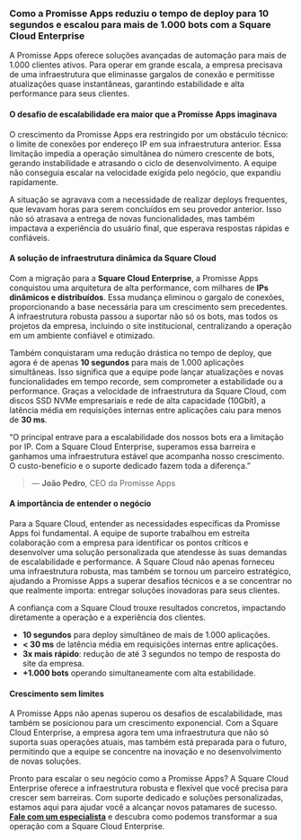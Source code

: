 ### **Como a Promisse Apps reduziu o tempo de deploy para 10 segundos e escalou para mais de 1.000 bots com a Square Cloud Enterprise**

A Promisse Apps oferece soluções avançadas de automação para mais de 1.000 clientes ativos. Para operar em grande escala, a empresa precisava de uma infraestrutura que eliminasse gargalos de conexão e permitisse atualizações quase instantâneas, garantindo estabilidade e alta performance para seus clientes.

<Alert intent="info" title="Antes da Square Cloud Enterprise, a Promisse Apps enfrentava limitações críticas de escalabilidade e estabilidade em sua infraestrutura." />

#### O desafio de escalabilidade era maior que a Promisse Apps imaginava

O crescimento da Promisse Apps era restringido por um obstáculo técnico: o limite de conexões por endereço IP em sua infraestrutura anterior. Essa limitação impedia a operação simultânea do número crescente de bots, gerando instabilidade e atrasando o ciclo de desenvolvimento. A equipe não conseguia escalar na velocidade exigida pelo negócio, que expandiu rapidamente.

A situação se agravava com a necessidade de realizar deploys frequentes, que levavam horas para serem concluídos em seu provedor anterior. Isso não só atrasava a entrega de novas funcionalidades, mas também impactava a experiência do usuário final, que esperava respostas rápidas e confiáveis.

#### A solução de infraestrutura dinâmica da Square Cloud

Com a migração para a **Square Cloud Enterprise**, a Promisse Apps conquistou uma arquitetura de alta performance, com milhares de **IPs dinâmicos e distribuídos**. Essa mudança eliminou o gargalo de conexões, proporcionando a base necessária para um crescimento sem precedentes. A infraestrutura robusta passou a suportar não só os bots, mas todos os projetos da empresa, incluindo o site institucional, centralizando a operação em um ambiente confiável e otimizado.

Também conquistaram uma redução drástica no tempo de deploy, que agora é de apenas **10 segundos** para mais de 1.000 aplicações simultâneas. Isso significa que a equipe pode lançar atualizações e novas funcionalidades em tempo recorde, sem comprometer a estabilidade ou a performance.  Graças a velocidade de infraestrutura da Square Cloud, com discos SSD NVMe empresariais e rede de alta capacidade (10Gbit), a latência média em requisições internas entre aplicações caiu para menos de **30 ms**.

“O principal entrave para a escalabilidade dos nossos bots era a limitação por IP. Com a Square Cloud Enterprise, superamos essa barreira e ganhamos uma infraestrutura estável que acompanha nosso crescimento. O custo-benefício e o suporte dedicado fazem toda a diferença.”

> — **João Pedro**, CEO da Promisse Apps

#### A importância de entender o negócio

Para a Square Cloud, entender as necessidades específicas da Promisse Apps foi fundamental. A equipe de suporte trabalhou em estreita colaboração com a empresa para identificar os pontos críticos e desenvolver uma solução personalizada que atendesse às suas demandas de escalabilidade e performance.
A Square Cloud não apenas forneceu uma infraestrutura robusta, mas também se tornou um parceiro estratégico, ajudando a Promisse Apps a superar desafios técnicos e a se concentrar no que realmente importa: entregar soluções inovadoras para seus clientes.

A confiança com a Square Cloud trouxe resultados concretos, impactando diretamente a operação e a experiência dos clientes.

* **10 segundos** para deploy simultâneo de mais de 1.000 aplicações.
* **\< 30 ms** de latência média em requisições internas entre aplicações.
* **3x mais rápido**: redução de até 3 segundos no tempo de resposta do site da empresa.
* **+1.000 bots** operando simultaneamente com alta estabilidade.

#### Crescimento sem limites

A Promisse Apps não apenas superou os desafios de escalabilidade, mas também se posicionou para um crescimento exponencial. Com a Square Cloud Enterprise, a empresa agora tem uma infraestrutura que não só suporta suas operações atuais, mas também está preparada para o futuro, permitindo que a equipe se concentre na inovação e no desenvolvimento de novas soluções.

Pronto para escalar o seu negócio como a Promisse Apps? A Square Cloud Enterprise oferece a infraestrutura robusta e flexível que você precisa para crescer sem barreiras. Com suporte dedicado e soluções personalizadas, estamos aqui para ajudar você a alcançar novos patamares de sucesso.
[**Fale com um especialista**](https://squarecloud.app/enterprise) e descubra como podemos transformar a sua operação com a Square Cloud Enterprise.
